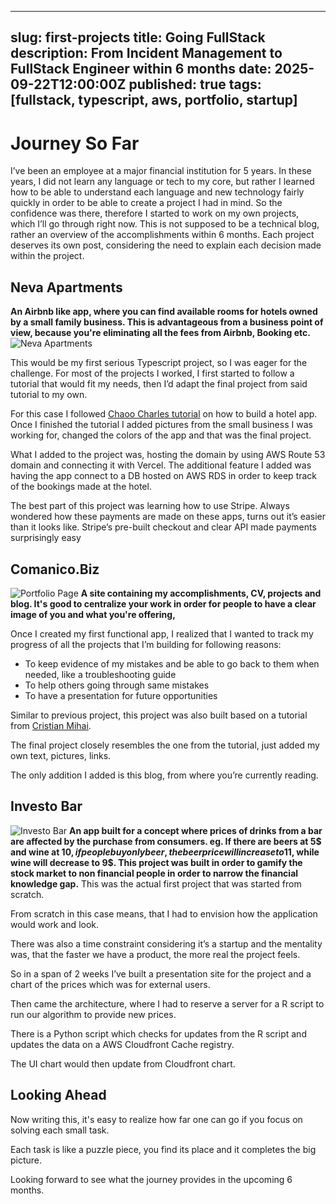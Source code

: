 
---
slug: first-projects
title: Going FullStack
description: From Incident Management to FullStack Engineer within 6 months
date: 2025-09-22T12:00:00Z
published: true
tags: [fullstack, typescript, aws, portfolio, startup]
---

# Journey So Far

I’ve been an employee at a major financial institution for 5 years. 
In these years, I did not learn any language or tech to my core, but rather I learned how to be able to understand each language and new technology fairly quickly in order to be able to create a project I had in mind. 
So the confidence was there, therefore I started to work on my own projects, which I’ll go through right now.
This is not supposed to be a technical blog, rather an overview of the accomplishments within 6 months. Each project deserves its own post, considering the need to explain each decision made within the project.

## Neva Apartments
**An Airbnb like app, where you can find available rooms for hotels owned by a small family business. This is advantageous from a business point of view, because you're eliminating all the fees from Airbnb, Booking etc.**
![Neva Apartments](/static/Neva_Apartments.png)

This would be my first serious Typescript project, so I was eager for the challenge. For most of the projects I worked, I first started to follow a tutorial that would fit my needs, then I’d adapt the final project from said tutorial to my own. 

For this case I followed [Chaoo Charles tutorial](https://www.youtube.com/watch?v=5VHANL_wIL4&t=11242s) on how to build a hotel app. Once I finished the tutorial I added pictures from the small business I was working for, changed the colors of the app and that was the final project.

What I added to the project was, hosting the domain by using AWS Route 53 domain and connecting it with Vercel. The additional feature I added was having the app connect to a DB hosted on AWS RDS in order to keep track of the bookings made at the hotel. 

The best part of this project was learning how to use Stripe. Always wondered how these payments are made on these apps, turns out it’s easier than it looks like. Stripe’s pre-built checkout and clear API made payments surprisingly easy

## Comanico.Biz

![Portfolio Page](/static/Portfolio_Page.png)
**A site containing my accomplishments, CV, projects and blog. It's good to centralize your work in order for people to have a clear image of you and what you're offering,**

Once I created my first functional app, I realized that I wanted to track my progress of all the projects that I’m building for following reasons:
 - To keep evidence of my mistakes and be able to go back to them when needed, like a troubleshooting guide
 - To help others going through same mistakes
 - To have a presentation for future opportunities 

Similar to previous project, this project was also built based on a tutorial from [Cristian Mihai](https://www.youtube.com/watch?v=dImgZ_AH7uA&t=10861s). 

The final project closely resembles the one from the tutorial, just added my own text, pictures, links. 

The only addition I added is this blog, from where you’re currently reading.

## Investo Bar

![Investo Bar](/static/InvestoBar.png)
**An app built for a concept where prices of drinks from a bar are affected by the purchase from consumers. eg. If there are beers at 5$ and wine at 10$, if people buy only beer, the beer price will increase to 11$, while wine will decrease to 9$. This project was built in order to gamify the stock market to non financial people in order to narrow the financial knowledge gap.**
This was the actual first project that was started from scratch. 

From scratch in this case means, that I had to envision how the application would work and look. 

There was also a time constraint considering it’s a startup and the mentality was, that the faster we have a product, the more real the project feels. 

So in a span of 2 weeks I’ve built a presentation site for the project and a chart of the prices which was for external users. 

Then came the architecture, where I had to reserve a server for a R script to run our algorithm to provide new prices. 

There is a Python script which checks for updates from the R script and updates the data on a AWS Cloudfront Cache registry. 

The UI chart would then update from Cloudfront chart.

## Looking Ahead
Now writing this, it's easy to realize how far one can go if you focus on solving each small task. 

Each task is like a puzzle piece, you find its place and it completes the big picture.

Looking forward to see what the journey provides in the upcoming 6 months.